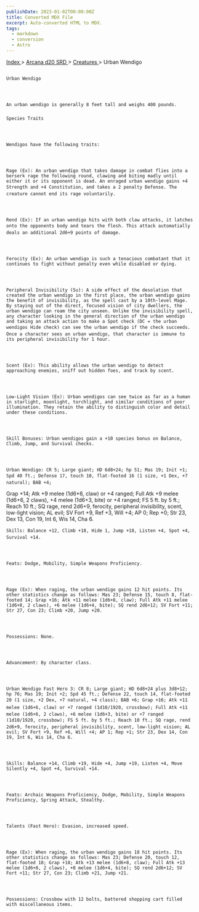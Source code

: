 ```yaml
---
publishDate: 2023-01-02T00:00:00Z
title: Converted MDX File
excerpt: Auto-converted HTML to MDX.
tags:
  - markdown
  - conversion
  - Astro
---
```


[
Index
](-index) >
[
Arcana d20 SRD
](arcana-d20-srd-index) >
[
Creatures
](arcana-d20-srd-creatures-index) > Urban Wendigo

##

    Urban Wendigo




    An urban wendigo is generally 8 feet tall and weighs 400 pounds.

###

    Species Traits




    Wendigos have the following traits:




    Rage (Ex): An urban wendigo that takes damage in combat flies into a berserk rage the following round, clawing and biting madly until either it or its opponent is dead. An enraged urban wendigo gains +4 Strength and +4 Constitution, and takes a 2 penalty Defense. The creature cannot end its rage voluntarily.




    Rend (Ex): If an urban wendigo hits with both claw attacks, it latches onto the opponents body and tears the flesh. This attack automatially deals an additional 2d6+9 points of damage.




    Ferocity (Ex): An urban wendigo is such a tenacious combatant that it continues to fight without penalty even while disabled or dying.




    Peripheral Invisibility (Su): A side effect of the desolation that created the urban wendigo in the first place, the urban wendigo gains the benefit of invisibility, as the spell cast by a 10th-level Mage. By staying out of the direct, focused vision of city dwellers, the urban wendigo can roam the city unseen. Unlike the invisibility spell, any character looking in the general direction of the urban wendigo and taking an attack action to make a Spot check (DC = the urban wendigos Hide check) can see the urban wendigo if the check succeeds. Once a character sees an urban wendigo, that character is immune to its peripheral invisibility for 1 hour.




    Scent (Ex): This ability allows the urban wendigo to detect approaching enemies, sniff out hidden foes, and track by scent.




    Low-Light Vision (Ex): Urban wendigos can see twice as far as a human in starlight, moonlight, torchlight, and similar conditions of poor illumination. They retain the ability to distinguish color and detail under these conditions.




    Skill Bonuses: Urban wendigos gain a +10 species bonus on Balance, Climb, Jump, and Survival checks.




    Urban Wendigo: CR 5; Large giant; HD 6d8+24; hp 51; Mas 19; Init +1; Spd 40 ft.; Defense 17, touch 10, flat-footed 16 (1 size, +1 Dex, +7 natural); BAB +4;

Grap +14; Atk +9 melee (1d6+6, claw) or +4 ranged; Full Atk +9 melee (1d6+6, 2 claws), +4 melee (1d6+3, bite) or +4 ranged; FS 5 ft. by 5 ft.; Reach 10 ft.; SQ rage, rend 2d6+9, ferocity, peripheral invisibility, scent, low-light vision; AL evil; SV Fort +9, Ref +3, Will +4; AP 0; Rep +0; Str 23, Dex 13, Con 19, Int 6, Wis 14, Cha 6.

    Skills: Balance +12, Climb +18, Hide 1, Jump +18, Listen +4, Spot +4, Survival +14.




    Feats: Dodge, Mobility, Simple Weapons Proficiency.




    Rage (Ex): When raging, the urban wendigo gains 12 hit points. Its other statistics change as follows: Mas 23; Defense 15, touch 8, flat-footed 14; Grap +16; Atk +11 melee (1d6+8, claw); Full Atk +11 melee (1d6+8, 2 claws), +6 melee (1d6+4, bite); SQ rend 2d6+12; SV Fort +11; Str 27, Con 23; Climb +20, Jump +20.




    Possessions: None.




    Advancement: By character class.




    Urban Wendigo Fast Hero 3: CR 8; Large giant; HD 6d8+24 plus 3d8+12; hp 76; Mas 19; Init +2; Spd 45 ft.; Defense 22, touch 14, flat-footed 20 (1 size, +2 Dex, +7 natural, +4 class); BAB +6; Grap +16; Atk +11 melee (1d6+6, claw) or +7 ranged (1d10/1920, crossbow); Full Atk +11 melee (1d6+6, 2 claws), +6 melee (1d6+3, bite) or +7 ranged (1d10/1920, crossbow); FS 5 ft. by 5 ft.; Reach 10 ft.; SQ rage, rend 2d6+9, ferocity, peripheral invisibility, scent, low-light vision; AL evil; SV Fort +9, Ref +6, Will +4; AP 1; Rep +1; Str 23, Dex 14, Con 19, Int 6, Wis 14, Cha 6.




    Skills: Balance +14, Climb +19, Hide +4, Jump +19, Listen +4, Move Silently +4, Spot +4, Survival +14.




    Feats: Archaic Weapons Proficiency, Dodge, Mobility, Simple Weapons Proficiency, Spring Attack, Stealthy.




    Talents (Fast Hero): Evasion, increased speed.




    Rage (Ex): When raging, the urban wendigo gains 18 hit points. Its other statistics change as follows: Mas 23; Defense 20, touch 12, flat-footed 18; Grap +18; Atk +13 melee (1d6+8, claw); Full Atk +13 melee (1d6+8, 2 claws), +8 melee (1d6+4, bite); SQ rend 2d6+12; SV Fort +11; Str 27, Con 23; Climb +21, Jump +21.




    Possessions: Crossbow with 12 bolts, battered shopping cart filled with miscellaneous items.
